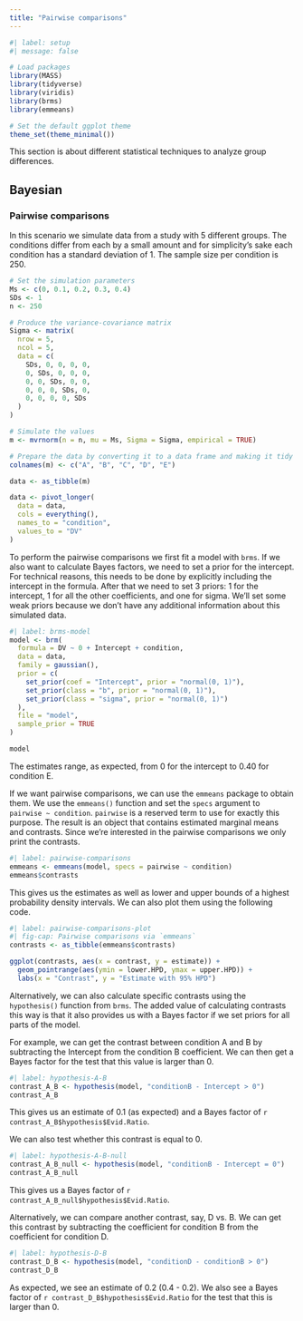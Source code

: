 ```yaml
---
title: "Pairwise comparisons"
---
```


```r
#| label: setup
#| message: false

# Load packages
library(MASS)
library(tidyverse)
library(viridis)
library(brms)
library(emmeans)

# Set the default ggplot theme
theme_set(theme_minimal())
```

This section is about different statistical techniques to analyze group differences.

## Bayesian

### Pairwise comparisons

In this scenario we simulate data from a study with 5 different groups. The conditions differ from each by a small amount and for simplicity's sake each condition has a standard deviation of 1. The sample size per condition is 250.

```r
# Set the simulation parameters
Ms <- c(0, 0.1, 0.2, 0.3, 0.4)
SDs <- 1
n <- 250

# Produce the variance-covariance matrix
Sigma <- matrix(
  nrow = 5, 
  ncol = 5, 
  data = c(
    SDs, 0, 0, 0, 0,
    0, SDs, 0, 0, 0,
    0, 0, SDs, 0, 0,
    0, 0, 0, SDs, 0,
    0, 0, 0, 0, SDs
  )
)

# Simulate the values
m <- mvrnorm(n = n, mu = Ms, Sigma = Sigma, empirical = TRUE)

# Prepare the data by converting it to a data frame and making it tidy
colnames(m) <- c("A", "B", "C", "D", "E")

data <- as_tibble(m)

data <- pivot_longer(
  data = data, 
  cols = everything(), 
  names_to = "condition", 
  values_to = "DV"
)
```

To perform the pairwise comparisons we first fit a model with `brms`. If we also want to calculate Bayes factors, we need to set a prior for the intercept. For technical reasons, this needs to be done by explicitly including the intercept in the formula. After that we need to set 3 priors: 1 for the intercept, 1 for all the other coefficients, and one for sigma. We'll set some weak priors because we don't have any additional information about this simulated data.

```r
#| label: brms-model
model <- brm(
  formula = DV ~ 0 + Intercept + condition, 
  data = data, 
  family = gaussian(), 
  prior = c(
    set_prior(coef = "Intercept", prior = "normal(0, 1)"),
    set_prior(class = "b", prior = "normal(0, 1)"),
    set_prior(class = "sigma", prior = "normal(0, 1)")
  ), 
  file = "model", 
  sample_prior = TRUE
)

model
```

The estimates range, as expected, from 0 for the intercept to 0.40 for condition E.

If we want pairwise comparisons, we can use the `emmeans` package to obtain them. We use the `emmeans()` function and set the `specs` argument to `pairwise ~ condition`. `pairwise` is a reserved term to use for exactly this purpose. The result is an object that contains estimated marginal means and contrasts. Since we're interested in the pairwise comparisons we only print the contrasts.

```r
#| label: pairwise-comparisons
emmeans <- emmeans(model, specs = pairwise ~ condition)
emmeans$contrasts
```

This gives us the estimates as well as lower and upper bounds of a highest probability density intervals. We can also plot them using the following code.

```r
#| label: pairwise-comparisons-plot
#| fig-cap: Pairwise comparisons via `emmeans`
contrasts <- as_tibble(emmeans$contrasts)

ggplot(contrasts, aes(x = contrast, y = estimate)) +
  geom_pointrange(aes(ymin = lower.HPD, ymax = upper.HPD)) +
  labs(x = "Contrast", y = "Estimate with 95% HPD")
```

Alternatively, we can also calculate specific contrasts using the `hypothesis()` function from `brms`. The added value of calculating contrasts this way is that it also provides us with a Bayes factor if we set priors for all parts of the model.

For example, we can get the contrast between condition A and B by subtracting the Intercept from the condition B coefficient. We can then get a Bayes factor for the test that this value is larger than 0.

```r
#| label: hypothesis-A-B
contrast_A_B <- hypothesis(model, "conditionB - Intercept > 0")
contrast_A_B
```

This gives us an estimate of 0.1 (as expected) and a Bayes factor of `r  contrast_A_B$hypothesis$Evid.Ratio`.

We can also test whether this contrast is equal to 0.

```r
#| label: hypothesis-A-B-null
contrast_A_B_null <- hypothesis(model, "conditionB - Intercept = 0")
contrast_A_B_null
```

This gives us a Bayes factor of `r contrast_A_B_null$hypothesis$Evid.Ratio`.

Alternatively, we can compare another contrast, say, D vs. B. We can get this contrast by subtracting the coefficient for condition B from the coefficient for condition D.

```r
#| label: hypothesis-D-B
contrast_D_B <- hypothesis(model, "conditionD - conditionB > 0")
contrast_D_B
```

As expected, we see an estimate of 0.2 (0.4 - 0.2). We also see a Bayes factor of `r contrast_D_B$hypothesis$Evid.Ratio` for the test that this is larger than 0.

